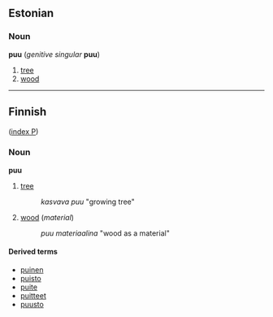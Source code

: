 ==Estonian==

===Noun===
'''puu''' (''genitive singular'' '''puu''')

# [[tree]]
# [[wood]]

----

==Finnish==
([[Wiktionary:Finnish_index_p|index P]])

===Noun===
'''puu'''

# [[tree]] 
#: ''kasvava puu'' "growing tree"
# [[wood]] (''material'') 
#: ''puu materiaalina'' "wood as a material"

====Derived terms====
*[[puinen]]
*[[puisto]]
*[[puite]]
*[[puitteet]]
*[[puusto]]